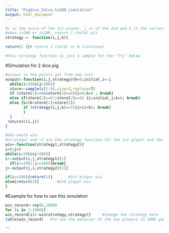 ---
title: "Pigdice_2dice_to200_simulation"
output: html_document
---
```{r format for strategy function}
#i is the score of the 1st player, j is of the 2nd and k is the current turn total
#when i>200 or j>200, return 1 (hold) plz
strategy <- function(i,j,k){                     

return(1 )}# return 1 (hold) or 0 (continue)     

#this strategy function is just a sample for the "Try" below
```

#Simulation for 2 dice pig
```{r}
#output is the points got from one turn
output<-function(i,j,strategy){k=0;initial_i<-i
  while(i<200&&j<200){
  store<-sample(c(1:6),size=2,replace=T)
  if (store[1]==6&&store[2]==6){i=0;k=0 ; break}
  else if(store[1]==6||store[2]==6) {i=initial_i;k=0; break}
  else {k=(k+store[1]+store[2])
        if (strategy(i,j,k)==1){i=(i+k); break}
        }
  }
 return(c(i,j))   
}  
```

```{r}
#who would win:
#strategy1 and ~2 are the strategy function for the 1st player and the 2nd
win<-function(strategy1,strategy2){        
i=0;j=0
while(i<200&&j<200){
i<-output(i,j,strategy1)[1]
  if(i>=200||j>=200){break}
j<-output(j,i,strategy2)[1]}

if(i>=200){return(1)}       #1st player win
else{return(2)}        #2nd player win
}
```

#Example for how to use this simulation 
```{r Try} 
win_record<-rep(0,1000)
for (i in 1:1000){
win_record[i]<-win(strategy,strategy)}     #change the strategy here
table(win_record)   #to see the behavior of the two players in 1000 games

```




```